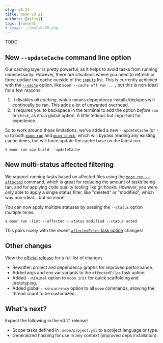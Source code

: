 ```yaml
---
slug: v0.21
title: moon v0.21
authors: [milesj]
tags: [runner]
# image: ./img/v0.20.png
---
```


TODO

<!--truncate-->

## New `--updateCache` command line option

Our caching layer is pretty powerful, as it helps to avoid tasks from running unnecessarily.
However, there are situations where you need to refresh or force update the cache outside of the
[`inputs`](../docs/config/project#inputs) list. This is currently achieved with the
[`--cache`](../docs/commands/overview#caching) option, like `moon --cache off run ...`, but this is
non-ideal for a few reasons:

1. It disables _all caching_, which means dependency installs/dedupes will continually be ran. This
   adds a lot of unwanted overhead.
2. It requires you to backspace in the terminal to add the option _before_ `run` or `check`, as it's
   a global option. A little tedious but important for experience.

So to work around these limitations, we've added a new `--updateCache` (or `-u`) to both
[`moon run`](../docs/commands/run) and [`moon check`](../docs/commands/run), which will bypass
reading any existing cache items, but will force update the cache base on the latest run.

```shell
$ moon run app:build --updateCache
```

## New multi-status affected filtering

We support running tasks based on affected files using the
[`moon run --affected`](../docs/commands/run) command, which is great for reducing the amount of
tasks being ran, and for applying code quality tooling like git hooks. However, you were only able
to apply a single status filter, like "deleted" or "modified", which was non-ideal... but no more!

You can now apply multiple statuses by passing the `--status` option multiple times.

```shell
$ moon run :lint --affected --status modified --status added
```

This pairs nicely with the recent
[`affectedFiles` task option](../docs/config/project#affectedfiles) changes!

## Other changes

View the
[official release](https://github.com/moonrepo/moon/releases/tag/%40moonrepo%2Fcli%400.21.0) for a
full list of changes.

- Rewritten project and dependency graphs for improved performance.
- Added args and env var variants to the `affectedFiles` task option.
- Added `--minimal` option to `moon init` for quick scaffolding and prototyping.
- Added global `--concurrency` option to all `moon` commands, allowing the thread count to be
  customized.

## What's next?

Expect the following in the v0.21 release!

- Scope tasks defined in `.moon/project.yml` to a project language or type.
- Generalized hashing for use in any context (improved deps installation).
